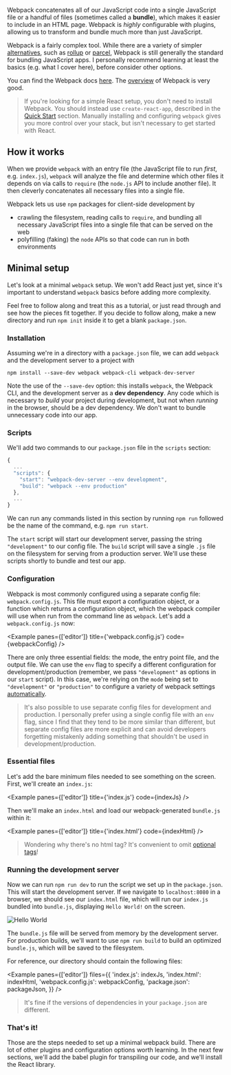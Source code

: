 
Webpack concatenates all of our JavaScript code into a single JavaScript file or a handful of files (sometimes called a **bundle**), which makes it easier to include in an HTML page. Webpack is _highly_ configurable with plugins, allowing us to transform and bundle much more than just JavaScript.

Webpack is a fairly complex tool. While there are a variety of simpler [alternatives](https://bestofjs.org/projects?tags=module), such as [rollup](https://rollupjs.org/guide/en/) or [parcel](https://parceljs.org/), Webpack is still generally the standard for bundling JavaScript apps. I personally recommend learning at least the basics (e.g. what I cover here), before consider other options.

You can find the Webpack docs [here](https://webpack.js.org/). The [overview](https://webpack.js.org/concepts/) of Webpack is very good.

> If you're looking for a simple React setup, you don't need to install Webpack. You should instead use `create-react-app`, described in the [Quick Start](/environment/quick_start) section. Manually installing and configuring `webpack` gives you more control over your stack, but isn't necessary to get started with React.

## How it works

When we provide `webpack` with an entry file (the JavaScript file to run _first_, e.g. `index.js`), `webpack` will analyze the file and determine which other files it depends on via calls to `require` (the `node.js` API to include another file). It then cleverly concatenates all necessary files into a single file.

Webpack lets us use `npm` packages for client-side development by

- crawling the filesystem, reading calls to `require`, and bundling all necessary JavaScript files into a single file that can be served on the web
- polyfilling (faking) the `node` APIs so that code can run in both environments

## Minimal setup

Let's look at a minimal `webpack` setup. We won't add React just yet, since it's important to understand `webpack` basics before adding more complexity.

Feel free to follow along and treat this as a tutorial, or just read through and see how the pieces fit together. If you decide to follow along, make a new directory and run `npm init` inside it to get a blank `package.json`.

### Installation

Assuming we're in a directory with a `package.json` file, we can add `webpack` and the development server to a project with

```
npm install --save-dev webpack webpack-cli webpack-dev-server
```

Note the use of the `--save-dev` option: this installs `webpack`, the Webpack CLI, and the development server as a **dev dependency**. Any code which is necessary to _build_ your project during development, but not when _running_ in the browser, should be a dev dependency. We don't want to bundle unnecessary code into our app.

### Scripts

We'll add two commands to our `package.json` file in the `scripts` section:

```js
{
  ...
  "scripts": {
    "start": "webpack-dev-server --env development",
    "build": "webpack --env production"
  },
  ...
}
```

We can run any commands listed in this section by running `npm run` followed be the name of the command, e.g. `npm run start`.

The `start` script will start our development server, passing the string `"development"` to our config file. The `build` script will save a single `.js` file on the filesystem for serving from a production server. We'll use these scripts shortly to bundle and test our app.

### Configuration

Webpack is most commonly configured using a separate config file: `webpack.config.js`. This file must export a configuration object, or a function which returns a configuration object, which the webpack compiler will use when run from the command line as `webpack`. Let's add a `webpack.config.js` now:

<Example panes={['editor']} title={'webpack.config.js'} code={webpackConfig} />

There are only three essential fields: the mode, the entry point file, and the output file. We can use the `env` flag to specify a different configuration for development/production (remember, we pass `"development"` as options in our `start` script). In this case, we're relying on the `mode` being set to `"development"` or `"production"` to configure a variety of webpack settings [automatically](https://webpack.js.org/configuration/mode/).

> It's also possible to use separate config files for development and production. I personally prefer using a single config file with an `env` flag, since I find that they tend to be more similar than different, but separate config files are more explicit and can avoid developers forgetting mistakenly adding something that shouldn't be used in development/production.

### Essential files

Let's add the bare minimum files needed to see something on the screen. First, we'll create an `index.js`:

<Example panes={['editor']} title={'index.js'} code={indexJs} />

Then we'll make an `index.html` and load our webpack-generated `bundle.js` within it:

<Example panes={['editor']} title={'index.html'} code={indexHtml} />

> Wondering why there's no html tag? It's convenient to omit [optional tags](https://google.github.io/styleguide/htmlcssguide.html#Optional_Tags)!

### Running the development server

Now we can run `npm run dev` to run the script we set up in the `package.json`. This will start the development server. If we navigate to `localhost:8080` in a browser, we should see our `index.html` file, which will run our `index.js` bundled into `bundle.js`, displaying `Hello World!` on the screen.

![Hello World](/static/webpack-hello-world.png)

The `bundle.js` file will be served from memory by the development server. For production builds, we'll want to use `npm run build` to build an optimized `bundle.js`, which will be saved to the filesystem.

For reference, our directory should contain the following files:

<Example
  panes={['editor']}
  files={{
    'index.js': indexJs,
    'index.html': indexHtml,
    'webpack.config.js': webpackConfig,
    'package.json': packageJson,
  }}
/>

> It's fine if the versions of dependencies in your `package.json` are different.

### That's it!

Those are the steps needed to set up a minimal webpack build. There are lot of other plugins and configuration options worth learning. In the next few sections, we'll add the babel plugin for transpiling our code, and we'll install the React library.

